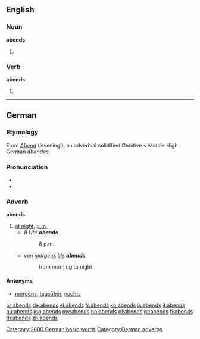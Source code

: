 ==English==

===Noun===
'''abends'''

# {{plural of|abend}}

===Verb===
'''abends'''

# {{third-person singular of|abend}}

----

==German==

===Etymology===
From ''[[Abend]]'' (‘evening’), an adverbial solidified Genitive < Middle High German ''ābendes''.

===Pronunciation===
* {{IPA|[ˈaːbnts]|lang=de}}
* {{audio|De-at-abends.ogg|Audio (Austria)}}

===Adverb===
'''abends'''

# [[at night]], [[p.m.]]
#* ''8 Uhr '''abends'''''
#*: 8 p.m.
#* ''[[von]] [[morgens]] [[bis]] '''abends'''''
#*: from morning to night

====Antonyms====
* [[morgens]], [[tagsüber]], [[nachts]]

[[Category:2000 German basic words]]
[[Category:German adverbs]]

[[br:abends]]
[[de:abends]]
[[el:abends]]
[[fr:abends]]
[[ko:abends]]
[[is:abends]]
[[it:abends]]
[[hu:abends]]
[[mg:abends]]
[[my:abends]]
[[no:abends]]
[[pl:abends]]
[[pt:abends]]
[[fi:abends]]
[[th:abends]]
[[zh:abends]]